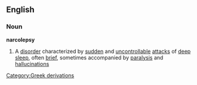 ==English==
===Noun===
{{wikipedia}}
'''narcolepsy'''
#A [[disorder]] characterized by [[sudden]] and [[uncontrollable]] [[attacks]] of [[deep]] [[sleep]], often [[brief]], sometimes accompanied by [[paralysis]] and [[hallucination]]s
[[Category:Greek derivations]]